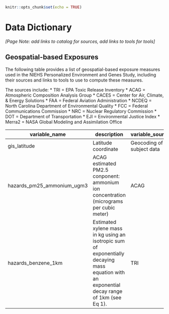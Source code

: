 

```r
knitr::opts_chunk$set(echo = TRUE)
```

# **Data Dictionary** {-}

*[Page Note:  add links to catalog for sources, add links to tools for tools]*

## Geospatial-based Exposures {-}

The following table provides a list of geospatial-based exposure measures used in
the NIEHS Personalized Environment and Genes Study, including their sources and links
to tools to use to compute these measures.  

The sources include:
* TRI = EPA Toxic Release Inventory
* ACAG = Atmospheric Composition Analysis Group
* CACES = Center for Air, Climate, & Energy Solutions 
* FAA = Federal Aviation Administration
* NCDEQ = North Carolina Department of Environmental Quality
* FCC = Federal Communications Commission
* NRC = Nuclear Regulatory Commission
* DOT = Department of Transportation
* EJI = Environmental Justice Index
* Merra2 = NASA Global Modeling and Assimilation Office

|variable_name     |description      | variable_source  |  
|-------|------------------------------|----------------|  
|gis_latitude  |Latitude coordinate   |Geocoding of subject data   |  
|hazards_pm25_ammonium_ugm3  |ACAG estimated PM2.5 conponent: ammonium ion concentration (micrograms per cubic meter)   |ACAG   |  
|hazards_benzene_1km  |Estimated xylene mass in kg using an isotropic sum of exponentially decaying mass equation with an exponential decay range of 1km (see Eq 1).   |TRI   |  







